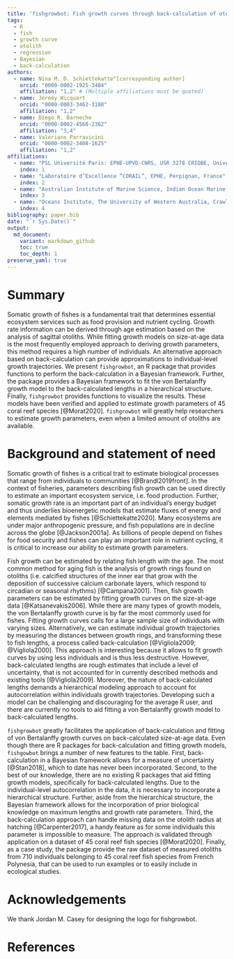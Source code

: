```yaml
---
title: 'fishgrowbot: Fish growth curves through back-calculation of otoliths rings in a Bayesian framework'
tags:
  - R
  - fish
  - growth curve
  - otolith
  - regression
  - Bayesian
  - back-calculation
authors:
  - name: Nina M. D. Schiettekatte^[corresponding author]
    orcid: "0000-0002-1925-3484"
    affiliation: "1,2" # (Multiple affiliations must be quoted)
  - name: Jérémy Wicquart
    orcid: "0000-0003-3462-3188"
    affiliation: "1,2"
  - name: Diego R. Barneche
    orcid: "0000-0002-4568-2362"
    affiliation: "3,4"
  - name: Valeriano Parravicini
    orcid: "0000-0002-3408-1625"
    affiliation: "1,2"
affiliations:
  - name: "PSL Université Paris: EPHE-UPVD-CNRS, USR 3278 CRIOBE, Université de Perpignan, 52 Avenue Paul Alduy, 66860, Perpignan, Cedex, France"
    index: 1
  - name: "Laboratoire d’Excellence “CORAIL”, EPHE, Perpignan, France"
    index: 2
  - name: "Australian Institute of Marine Science, Indian Ocean Marine Research Centre, Crawley, WA 6009, Australia"
    index: 3
  - name: "Oceans Institute, The University of Western Australia, Crawley, WA 6009, Australia"
    index: 4
bibliography: paper.bib
date: "`r Sys.Date()`"
output:
  md_document:
    variant: markdown_github
    toc: true
    toc_depth: 1
preserve_yaml: true
---
```


# Summary

Somatic growth of fishes is a fundamental trait that determines essential ecosystem services such as food provision and nutrient cycling. Growth rate information can be derived through age estimation based on the analysis of sagittal otoliths. While fitting growth models on size-at-age data is the most frequently employed approach to deriving growth parameters, this method requires a high number of individuals. An alternative approach based on back-calculation can provide approximations to individual-level growth trajectories. We present `fishgrowbot`, an R package that provides functions to perform the back-calculation in a Bayesian framework. Further, the package provides a Bayesian framework to fit the von Bertalanffy growth model to the back-calculated lengths in a hierarchical structure. Finally, `fishgrowbot` provides functions to visualize the results. These models have been verified and applied to estimate growth parameters of 45 coral reef species [@Morat2020]. `fishgrowbot` will greatly help researchers to estimate growth parameters, even when a limited amount of otoliths are available. 


# Background and statement of need

Somatic growth of fishes is a critical trait to estimate biological processes that range from individuals to communities [@Brandl2019front]. In the context of fisheries, parameters describing fish growth can be used directly to estimate an important ecosystem service, i.e. food production. Further, somatic growth rate is an important part of an individual's energy budget and thus underlies bioenergetic models that estimate fluxes of energy and elements mediated by fishes [@Schiettekatte2020]. Many ecosystems are under major anthropogenic pressure, and fish populations are in decline across the globe [@Jackson2001a]. As billions of people depend on fishes for food security and fishes can play an important role in nutrient cycling, it is critical to increase our ability to estimate growth parameters.

Fish growth can be estimated by relating fish length with the age. The most common method for aging fish is the analysis of growth rings found on otoliths (i.e. calcified structures of the inner ear that grow with the deposition of successive calcium carbonate layers, which respond to circadian or seasonal rhythms) [@Campana2001]. Then, fish growth parameters can be estimated by fitting growth curves on the size-at-age data [@Katsanevakis2006]. While there are many types of growth models, the von Bertalanffy growth curve is by far the most commonly used for fishes. Fitting growth curves calls for a large sample size of individuals with varying sizes. Alternatively, we can estimate individual growth trajectories by measuring the distances between growth rings, and transforming these to fish lengths, a process called back-calculation [@Vigliola2009; @Vigliola2000]. This approach is interesting because it allows to fit growth curves by using less individuals and is thus less destructive. However, back-calculated lengths are rough estimates that include a level of uncertainty, that is not accounted for in currently described methods and existing tools [@Vigliola2009]. Moreover, the nature of back-calculated lengths demands a hierarchical modeling approach to account for autocorrelation within individuals growth trajectories. Developing such a model can be challenging and discouraging for the average R user, and there are currently no tools to aid fitting a von Bertalanffy growth model to back-calculated lengths.

`fishgrowbot` greatly facilitates the application of back-calculation and fitting of von Bertalanffy growth curves on back-calculated size-at-age data. Even though there are R packages for back-calculation and fitting growth models, `fishgowbot` brings a number of new features to the table. First, back-calculation in a Bayesian framework allows for a measure of uncertainty [@Stan2018], which to date has never been incorporated. Second, to the best of our knowledge, there are no existing R packages that aid fitting growth models, specifically for back-calculated lengths. Due to the individual-level autocorrelation in the data, it is necessary to incorporate a hierarchical structure. Further, aside from the hierarchical structure, the Bayesian framework allows for the incorporation of prior biological knowledge on maximum lengths and growth rate parameters. Third, the back-calculation approach can handle missing data on the otolith radius at hatching [@Carpenter2017], a handy feature as for some individuals this parameter is impossible to measure. The approach is validated through application on a dataset of 45 coral reef fish species [@Morat2020]. Finally, as a case study, the package provide the raw dataset of measured otoliths from 710 individuals belonging to 45 coral reef fish species from French Polynesia, that can be used to run examples or to easily include in ecological studies. 

# Acknowledgements

We thank Jordan M. Casey for designing the logo for fishgrowbot. 

# References

